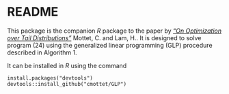 # README

This package is the companion *R* package to the paper by [*"On Optimization over Tail Distributions"*](https://arxiv.org/abs/1711.00573)  Mottet, C. and Lam, H.. It is designed to solve program (24) using the generalized linear programming (GLP) procedure described in Algorithm 1.

It can be installed in *R* using the command

```
install.packages("devtools")
devtools::install_github("cmottet/GLP")
```
